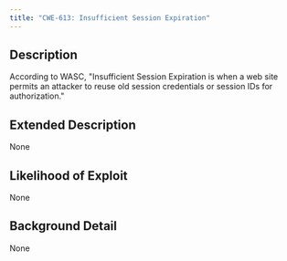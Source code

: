 ```yaml
---
title: "CWE-613: Insufficient Session Expiration"
---
```


## Description
According to WASC, "Insufficient Session Expiration is when a web site permits an attacker to reuse old session credentials or session IDs for authorization."

## Extended Description
None

## Likelihood of Exploit
None

## Background Detail
None
        